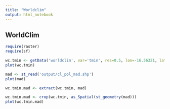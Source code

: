 ```yaml
---
title: "Worldclim"
output: html_notebook
---
```


## WorldClim 



```r
require(raster)
require(sf)
```

```r
wc.tmin <- getData('worldclim', var='tmin', res=0.5, lon=-16.56321, lat=31.57872)
plot(wc.tmin)
```

```r
mad <- st_read('output/cl_pol_mad.shp')
plot(mad)

wc.tmin.mad <- extract(wc.tmin, mad)


```
```r

wc.tmin.mad <- crop(wc.tmin, as_Spatial(st_geometry(mad)))
plot(wc.tmin.mad)
```


